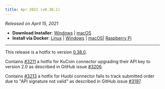 ```yaml
---
title: Apr 2021 (v0.38.1)
---
```



_Released on April 15, 2021_

- **Download Installer**: [Windows](https://dist.hummingbot.io/hummingbot_v0.38.0_setup.exe) | [macOS](https://dist.hummingbot.io/hummingbot_v0.38.0.dmg)
- **Install via Docker**: [Linux](/installation/linux/#install-via-docker) | [Windows](/installation/windows/#install-via-docker) | [macOS](/installation/mac/#install-via-docker)| [Raspberry Pi](/installation/raspberry/)

---

This release is a hotfix to version [0.38.0](/release-notes/0.38.0/).

Contains [#3211](https://github.com/CoinAlpha/hummingbot/pull/3211) a hotfix for KuCoin connector upgrading their API key to version 2.0 as described in GitHub issue [#3206](https://github.com/CoinAlpha/hummingbot/issues/3206).

Contains [#3213](https://github.com/CoinAlpha/hummingbot/pull/3213) a hotfix for Huobi connector fails to track submitted order due to "API signature not valid" as described in GitHub issue [#3197](https://github.com/CoinAlpha/hummingbot/issues/3197).
